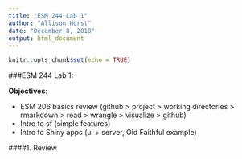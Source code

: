```yaml
---
title: "ESM 244 Lab 1"
author: "Allison Horst"
date: "December 8, 2018"
output: html_document
---
```


```r
knitr::opts_chunk$set(echo = TRUE)
```

###ESM 244 Lab 1: 

**Objectives**:

- ESM 206 basics review (github > project > working directories > rmarkdown > read > wrangle > visualize > github)
- Intro to sf (simple features)
- Intro to Shiny apps (ui + server, Old Faithful example)

####1. Review

